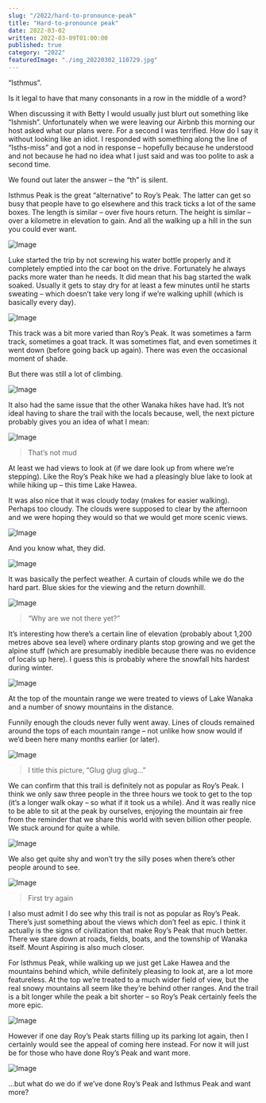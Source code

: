 ```yaml
---
slug: "/2022/hard-to-pronounce-peak"
title: "Hard-to-pronounce peak"
date: 2022-03-02
written: 2022-03-09T01:00:00
published: true
category: "2022"
featuredImage: "./img_20220302_110729.jpg"
---
```


“Isthmus”.

Is it legal to have that many consonants in a row in the middle of a word?

When discussing it with Betty I would usually just blurt out something like “Ishmish”. Unfortunately when we were leaving our Airbnb this morning our host asked what our plans were. For a second I was terrified. How do I say it without looking like an idiot. I responded with something along the line of “Isths-miss” and got a nod in response – hopefully because he understood and not because he had no idea what I just said and was too polite to ask a second time.

We found out later the answer – the “th” is silent.

Isthmus Peak is the great “alternative” to Roy’s Peak. The latter can get so busy that people have to go elsewhere and this track ticks a lot of the same boxes. The length is similar – over five hours return. The height is similar – over a kilometre in elevation to gain. And all the walking up a hill in the sun you could ever want.

![Image](img_20220302_094727.jpg)

Luke started the trip by not screwing his water bottle properly and it completely emptied into the car boot on the drive. Fortunately he always packs more water than he needs. It did mean that his bag started the walk soaked. Usually it gets to stay dry for at least a few minutes until he starts sweating – which doesn’t take very long if we’re walking uphill (which is basically every day).

![Image](img_20220302_095643.jpg)

This track was a bit more varied than Roy’s Peak. It was sometimes a farm track, sometimes a goat track. It was sometimes flat, and even sometimes it went down (before going back up again). There was even the occasional moment of shade.

But there was still a lot of climbing.

![Image](img_20220302_104314.jpg)

It also had the same issue that the other Wanaka hikes have had. It’s not ideal having to share the trail with the locals because, well, the next picture probably gives you an idea of what I mean:

![Image](img_20220302_103511.jpg)

> That’s not mud

At least we had views to look at (if we dare look up from where we’re stepping). Like the Roy’s Peak hike we had a pleasingly blue lake to look at while hiking up – this time Lake Hawea.

It was also nice that it was cloudy today (makes for easier walking). Perhaps too cloudy. The clouds were supposed to clear by the afternoon and we were hoping they would so that we would get more scenic views.

![Image](img_20220302_110729.jpg)

And you know what, they did.

![Image](img_20220302_112123.jpg)

It was basically the perfect weather. A curtain of clouds while we do the hard part. Blue skies for the viewing and the return downhill.

![Image](img_20220302_121408.jpg)

> “Why are we not there yet?”

It’s interesting how there’s a certain line of elevation (probably about 1,200 metres above sea level) where ordinary plants stop growing and we get the alpine stuff (which are presumably inedible because there was no evidence of locals up here). I guess this is probably where the snowfall hits hardest during winter.

![Image](img_20220302_122631.jpg)

At the top of the mountain range we were treated to views of Lake Wanaka and a number of snowy mountains in the distance.

Funnily enough the clouds never fully went away. Lines of clouds remained around the tops of each mountain range – not unlike how snow would if we’d been here many months earlier (or later).

![Image](img_20220302_125245.jpg)

> I title this picture, “Glug glug glug…”

We can confirm that this trail is definitely not as popular as Roy’s Peak. I think we only saw three people in the three hours we took to get to the top (it’s a longer walk okay – so what if it took us a while). And it was really nice to be able to sit at the peak by ourselves, enjoying the mountain air free from the reminder that we share this world with seven billion other people. We stuck around for quite a while.

![Image](img_20220302_125459.jpg)

We also get quite shy and won’t try the silly poses when there’s other people around to see.

![Image](img_20220302_125955.jpg)

> First try again

I also must admit I do see why this trail is not as popular as Roy’s Peak. There’s just something about the views which don’t feel as epic. I think it actually is the signs of civilization that make Roy’s Peak that much better. There we stare down at roads, fields, boats, and the township of Wanaka itself. Mount Aspiring is also much closer.

For Isthmus Peak, while walking up we just get Lake Hawea and the mountains behind which, while definitely pleasing to look at, are a lot more featureless. At the top we’re treated to a much wider field of view, but the real snowy mountains all seem like they’re behind other ranges. And the trail is a bit longer while the peak a bit shorter – so Roy’s Peak certainly feels the more epic.

![Image](img_20220302_134416.jpg)

However if one day Roy’s Peak starts filling up its parking lot again, then I certainly would see the appeal of coming here instead. For now it will just be for those who have done Roy’s Peak and want more.

![Image](img_20220302_135218.jpg)

…but what do we do if we’ve done Roy’s Peak and Isthmus Peak and want more?
